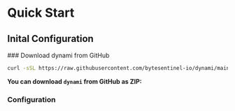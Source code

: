
# Quick Start

## Inital Configuration

<Steps>
### Download dynami from GitHub

```bash
curl -sSL https://raw.githubusercontent.com/bytesentinel-io/dynami/main/setup.sh | bash
```

**You can download `dynami` from GitHub as ZIP:**

<Download title="Download" link="" text="Download from GitHub" />

### Configuration


</Steps>